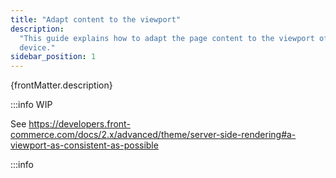 ```yaml
---
title: "Adapt content to the viewport"
description:
  "This guide explains how to adapt the page content to the viewport of user's
  device."
sidebar_position: 1
---
```


<p>{frontMatter.description}</p>

:::info WIP

See
https://developers.front-commerce.com/docs/2.x/advanced/theme/server-side-rendering#a-viewport-as-consistent-as-possible

:::info

